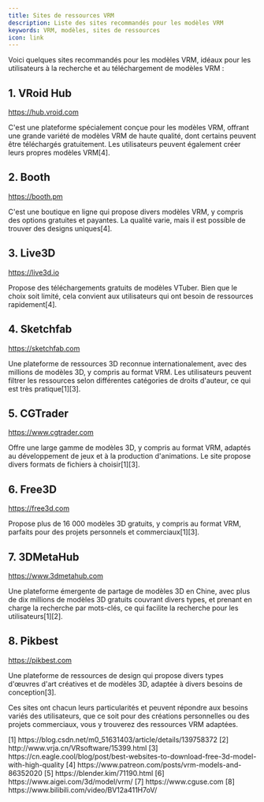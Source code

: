 ```yaml
---
title: Sites de ressources VRM
description: Liste des sites recommandés pour les modèles VRM
keywords: VRM, modèles, sites de ressources
icon: link
---
```


Voici quelques sites recommandés pour les modèles VRM, idéaux pour les utilisateurs à la recherche et au téléchargement de modèles VRM :

## 1. VRoid Hub

<https://hub.vroid.com>

C'est une plateforme spécialement conçue pour les modèles VRM, offrant une grande variété de modèles VRM de haute qualité, dont certains peuvent être téléchargés gratuitement. Les utilisateurs peuvent également créer leurs propres modèles VRM\[4\].

## 2. Booth

<https://booth.pm>

C'est une boutique en ligne qui propose divers modèles VRM, y compris des options gratuites et payantes. La qualité varie, mais il est possible de trouver des designs uniques\[4\].

## 3. Live3D

<https://live3d.io>

Propose des téléchargements gratuits de modèles VTuber. Bien que le choix soit limité, cela convient aux utilisateurs qui ont besoin de ressources rapidement\[4\].

## 4. Sketchfab

<https://sketchfab.com>

Une plateforme de ressources 3D reconnue internationalement, avec des millions de modèles 3D, y compris au format VRM. Les utilisateurs peuvent filtrer les ressources selon différentes catégories de droits d'auteur, ce qui est très pratique\[1\][3\].

## 5. CGTrader

<https://www.cgtrader.com>

Offre une large gamme de modèles 3D, y compris au format VRM, adaptés au développement de jeux et à la production d'animations. Le site propose divers formats de fichiers à choisir\[1\][3\].

## 6. Free3D

<https://free3d.com>

Propose plus de 16 000 modèles 3D gratuits, y compris au format VRM, parfaits pour des projets personnels et commerciaux\[1\][3\].

## 7. 3DMetaHub

<https://www.3dmetahub.com>

Une plateforme émergente de partage de modèles 3D en Chine, avec plus de dix millions de modèles 3D gratuits couvrant divers types, et prenant en charge la recherche par mots-clés, ce qui facilite la recherche pour les utilisateurs\[1\][2\].

## 8. Pikbest

<https://pikbest.com>

Une plateforme de ressources de design qui propose divers types d'œuvres d'art créatives et de modèles 3D, adaptée à divers besoins de conception\[3\].

Ces sites ont chacun leurs particularités et peuvent répondre aux besoins variés des utilisateurs, que ce soit pour des créations personnelles ou des projets commerciaux, vous y trouverez des ressources VRM adaptées.

<Accordion title="Références">
  [1] https://blog.csdn.net/m0_51631403/article/details/139758372  
  [2] http://www.vrja.cn/VRsoftware/15399.html  
  [3] https://cn.eagle.cool/blog/post/best-websites-to-download-free-3d-model-with-high-quality  
  [4] https://www.patreon.com/posts/vrm-models-and-86352020  
  [5] https://blender.kim/71190.html  
  [6] https://www.aigei.com/3d/model/vrm/  
  [7] https://www.cguse.com  
  [8] https://www.bilibili.com/video/BV12a411H7oV/
</Accordion>

